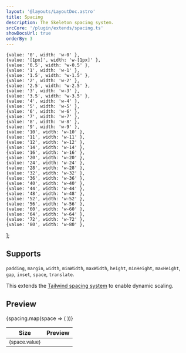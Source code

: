 ```yaml
---
layout: '@layouts/LayoutDoc.astro'
title: Spacing
description: The Skeleton spacing system.
srcCore: '/plugin/extends/spacing.ts'
showDocsUrl: true
orderBy: 3
---
```



    {value: '0', width: 'w-0' },
    {value: '[1px]', width: 'w-[1px]' },
    {value: '0.5', width: 'w-0.5' },
    {value: '1', width: 'w-1' },
    {value: '1.5', width: 'w-1.5' },
    {value: '2', width: 'w-2' },
    {value: '2.5', width: 'w-2.5' },
    {value: '3', width: 'w-3' },
    {value: '3.5', width: 'w-3.5' },
    {value: '4', width: 'w-4' },
    {value: '5', width: 'w-5' },
    {value: '6', width: 'w-6' },
    {value: '7', width: 'w-7' },
    {value: '8', width: 'w-8' },
    {value: '9', width: 'w-9' },
    {value: '10', width: 'w-10' },
    {value: '11', width: 'w-11' },
    {value: '12', width: 'w-12' },
    {value: '14', width: 'w-14' },
    {value: '16', width: 'w-16' },
    {value: '20', width: 'w-20' },
    {value: '24', width: 'w-24' },
    {value: '28', width: 'w-28' },
    {value: '32', width: 'w-32' },
    {value: '36', width: 'w-36' },
    {value: '40', width: 'w-40' },
    {value: '44', width: 'w-44' },
    {value: '48', width: 'w-48' },
    {value: '52', width: 'w-52' },
    {value: '56', width: 'w-56' },
    {value: '60', width: 'w-60' },
    {value: '64', width: 'w-64' },
    {value: '72', width: 'w-72' },
    {value: '80', width: 'w-80' },
];

## Supports

`padding`, `margin`, `width`, `minWidth`, `maxWidth`, `height`, `minHeight`, `maxHeight`, `gap`, `inset`, `space`, `translate`.

This extends the [Tailwind spacing system](https://tailwindcss.com/docs/customizing-spacing) to enable dynamic scaling.

## Preview

<div class="table-wrap">
    <table class="table">
        <thead>
            <tr>
                <th>Size</th>
                <th>Preview</th>
            </tr>
        </thead>
        <tbody class="hover:[&>tr]:preset-tonal-primary">
            {spacing.map(space => (
                <tr>
                    <td>
                        <small>{space.value}</small>
                    </td>
                    <td>
                        <div class:list={[space.width, 'h-[10px] bg-primary-500']}></div>
                    </td>
                </tr>
            ))}
        </tbody>
    </table>
</div>